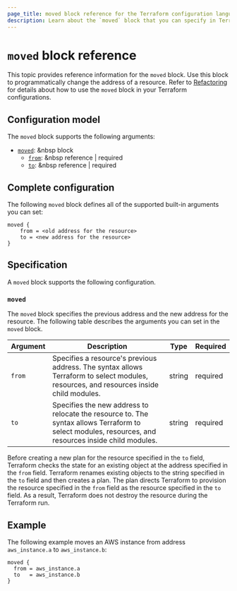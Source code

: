 ```yaml
---
page_title: moved block reference for the Terraform configuration language
description: Learn about the `moved` block that you can specify in Terraform configurations. The `moved` block programmatically changes the location of a resource.
---
```


# `moved` block reference

This topic provides reference information for the `moved` block. Use this block to programmatically change the address of a resource. Refer to [Refactoring](/terraform/language/modules/develop/refactoring) for details about how to use the `moved` block in your Terraform configurations.

## Configuration model

The `moved` block supports the following arguments:

- [`moved`](#moved): &nbsp block
  - [`from`](#moved):  &nbsp reference | required
  - [`to`](#moved):  &nbsp reference | required

## Complete configuration

The following `moved` block defines all of the supported built-in arguments you can set:

```hcl
moved {
    from = <old address for the resource>
    to = <new address for the resource>
}
```

## Specification

A `moved` block supports the following configuration.

### `moved`

The `moved` block specifies the previous address and the new address for the resource. The following table describes the arguments you can set in the `moved` block.

| Argument | Description | Type | Required |
| ---   | ---         | ---  | ---      |
| `from` | Specifies a resource's previous address. The syntax allows Terraform to select modules, resources, and resources inside child modules. | string | required |
| `to` | Specifies the new address to relocate the resource to. The syntax allows Terraform to select modules, resources, and resources inside child modules. | string | required |

Before creating a new plan for the resource specified in the `to` field, Terraform checks the state for an existing object at the address specified in the `from` field. Terraform renames existing objects to the string specified in the `to` field and then creates a plan. The plan directs Terraform to provision the resource specified in the `from` field as the resource specified in the `to` field. As a result, Terraform does not destroy the resource during the Terraform run.

## Example

The following example moves an AWS instance from address `aws_instance.a` to `aws_instance.b`:

```hcl
moved {
  from = aws_instance.a
  to   = aws_instance.b
}
```
